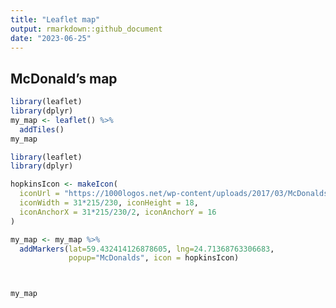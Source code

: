 ```yaml
---
title: "Leaflet map"
output: rmarkdown::github_document
date: "2023-06-25"
---
```


## McDonald's map

```r
library(leaflet)
library(dplyr)
my_map <- leaflet() %>% 
  addTiles()
my_map
```


```r
library(leaflet)
library(dplyr)

hopkinsIcon <- makeIcon(
  iconUrl = "https://1000logos.net/wp-content/uploads/2017/03/McDonalds-logo.png",
  iconWidth = 31*215/230, iconHeight = 18,
  iconAnchorX = 31*215/230/2, iconAnchorY = 16
)

my_map <- my_map %>%
  addMarkers(lat=59.432414126878605, lng=24.71368763306683, 
             popup="McDonalds", icon = hopkinsIcon)



my_map
```

